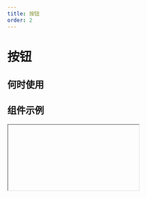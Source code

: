 ```yaml
---
title: 按钮
order: 2
---
```


# 按钮

## 何时使用

## 组件示例

<Iframe url="https://pre-yida-performance3.alibaba-inc.com/developer/button-v2?isRenderNav=false" />

## 组件属性

<!-- | 属性名 |  属性 code  | 类型 | 数据示例  | 动态属性 | 备注 |
| :------ | :------ | :------ | :------ | :----- | :----- |
| 标题   | content | content | “按钮” | 否 | -->
<!-- | 按钮类型 | type  | string  | “primary”  | 否 | 可选值："primary", "normal", "secondary", "ghostLight", "ghostDark", "warningNormal", "warningPrimary", "textNormal", "textPrimary", "textSecondary"  | -->
<!-- | 按钮尺寸 | size  | string  | medium  | 否 | 可选值："small", "medium", "large"| -->
<!-- | 状态设置 | behavior | string  | "NORMAL"  | 否 | | -->
<!-- | 图标 | iconName | string  | “add”  | 否  |  -->
<!-- | 加载状态 | loading  | boolean  | false | 否 | 仅 PC 端支持 |  -->
<!-- | 加载点击 | triggerEventsWhenLoading | boolean  | false  | 否 | -->
<!-- | 点击时事件 | onClick | function | function(){ console.log('click'); } | 否 | -->


<AttrTable dataSource={[{
  attr: '标题', 
  code: 'content', 
  type: 'String', 
  demo: '“按钮”', 
  dafault:'', 
  desc: ''
}, {
  attr: '按钮类型', 
  code: 'TYPE', 
  type: 'String', 
  demo: '“primary”', 
  dafault:'', 
  desc: '可选值："primary", "normal", "secondary", "ghostLight", "ghostDark", "warningNormal", "warningPrimary", "textNormal", "textPrimary", "textSecondary" '
}, {
  attr: '按钮尺寸', 
  code: 'size', 
  type: 'String', 
  demo: "medium", 
  dafault:'', 
  desc: '可选值："small", "medium", "large"'
}, {
  attr: '状态设置', 
  code: 'behavior', 
  type: 'String', 
  demo: '"hover" "click" "focus"', 
  dafault:'', 
  desc: ''
}, {
  attr: '图标', 
  code: 'iconName', 
  type: 'String', 
  demo: 'add', 
  dafault:'', 
  desc: ''
}, {
  attr: '加载状态', 
  code: 'loading', 
  type: 'boolean', 
  demo: 'false', 
  dafault:'', 
  desc: ''
}, 
{
  attr: '点击时事件', 
  code: 'onClick', 
  type: 'function', 
  demo: 'function(){ console.log(click);}', 
  dafault:'', 
  desc: ''
}, ]}
/>
